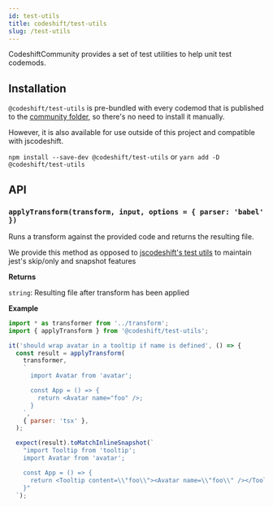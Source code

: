 ```yaml
---
id: test-utils
title: codeshift/test-utils
slug: /test-utils
---
```


CodeshiftCommunity provides a set of test utilities to help unit test codemods.

## Installation

`@codeshift/test-utils` is pre-bundled with every codemod that is published to the [community folder](https://github.com/CodeshiftCommunity/CodeshiftCommunity/tree/main/community),
so there's no need to install it manually.

However, it is also available for use outside of this project and compatible with jscodeshift.

`npm install --save-dev @codeshift/test-utils` or `yarn add -D @codeshift/test-utils`

## API

### `applyTransform(transform, input, options = { parser: 'babel' })`

Runs a transform against the provided code and returns the resulting file.

We provide this method as opposed to [jscodeshift's test utils](https://github.com/facebook/jscodeshift#unit-testing) to maintain jest's skip/only and snapshot features

**Returns**

`string`: Resulting file after transform has been applied

**Example**

```jsx
import * as transformer from '../transform';
import { applyTransform } from '@codeshift/test-utils';

it('should wrap avatar in a tooltip if name is defined', () => {
  const result = applyTransform(
    transformer,
    `
      import Avatar from 'avatar';

      const App = () => {
        return <Avatar name="foo" />;
      }
    `,
    { parser: 'tsx' },
  );

  expect(result).toMatchInlineSnapshot(`
    "import Tooltip from 'tooltip';
    import Avatar from 'avatar';

    const App = () => {
      return <Tooltip content=\\"foo\\"><Avatar name=\\"foo\\" /></Tooltip>;
    }"
  `);
```

